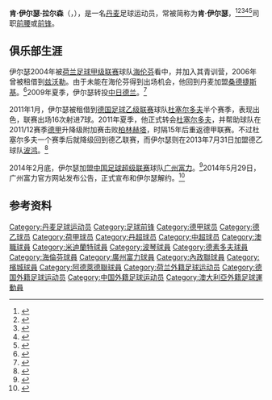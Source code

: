 {{noteta|G1=足球}}{{infobox Football biography
| name               = 肯·伊尔瑟<br>Ken Ilsø
| image              = [[File:Ilsø,_Ken_DÜS_12-13_WP.JPG|250px]]
| fullname           = Ken Ilsø Larsen<ref name="Profile">{{cite web|url=http://www.fcm.dk/index.php?ID=6&holdID=3&spillerID=208&mode=spillerinfo&topID=5|title=Profile|publisher=FC Midtjylland|accessdate=25 July 2010|language=da|archive-date=2016-03-03|archive-url=https://web.archive.org/web/20160303174136/http://fcm.dk/index.php?ID=6&holdID=3&spillerID=208&mode=spillerinfo&topID=5|dead-url=no}}</ref>
| birth_date         = {{birth date and age|1986|12|2|df=y}}<ref name="Transfermarkt">{{cite web|url=http://www.transfermarkt.de/de/ken-ilso/profil/spieler_34783.html|title=Ken Ilsø – Spielerprofil|publisher=Transfermarkt.de|accessdate=25 July 2010|language=de|archive-date=2015-08-04|archive-url=https://web.archive.org/web/20150804182354/http://www.transfermarkt.de/ken-ilso/profil/spieler/34783|dead-url=no}}</ref>
| birth_place        = [[丹麦|丹麦]][[哥本哈根|哥本哈根]]
| height             = {{height|m=1.83}}<ref>{{cite web |title=Ken Ilsø |publisher=Tipsbladet |url=http://www.tipsbladet.dk/danmark/soonderjyske/ken_ilsoo |accessdate=25 July 2010 |language=da |archive-date=2012-03-04 |archive-url=https://web.archive.org/web/20120304124741/http://www.tipsbladet.dk/danmark/soonderjyske/ken_ilsoo |dead-url=no }}</ref>
| position           = [[中场#攻击中场|前腰]]，[[前锋_(足球)|前锋]]
| currentclub        = 
| clubnumber         = 
| youthyears1        = 
| youthclubs1        = BK Pioneren
| youthyears2        = 
| youthclubs2        = BK Friheden
| youthyears3        = 
| youthclubs3        = [[Kjøbenhavns_Boldklub|KB]]
| youthyears4        = {{0|0000}}–2004
| youthclubs4        = [[Boldklubben_Frem|弗雷姆]]
| youthyears5        = 2004–2007
| youthclubs5        = [[海倫芬體育會|海伦芬]]
| years1             = 2005–2007
| clubs1             = [[海倫芬體育會|海伦芬]]
| caps1              = 1
| goals1             = 0
| years2             = 2006–2007
| clubs2             = → [[兹沃勒足球俱乐部|兹沃勒]] (租借)
| caps2              = 
| goals2             = 
| years3             = 2007–2009
| clubs3             = [[桑德捷斯基足球俱乐部|桑德捷斯基]]
| caps3              = 52
| goals3             = 12
| years4             = 2009–2011
| clubs4             = [[中日德兰足球俱乐部|中日德兰]]
| caps4              = 39
| goals4             = 10
| years5             = 2011
| clubs5             = → [[杜塞尔多夫足球俱乐部|杜塞尔多夫]] (租借)
| caps5              = 16
| goals5             = 7
| years6             = 2011–2013
| clubs6             = [[杜塞尔多夫足球俱乐部|杜塞尔多夫]]
| caps6              = 56
| goals6             = 6
| years7             = 2013–2014
| clubs7             = [[波鸿足球俱乐部|波鸿]]
| caps7              = 16
| goals7             = 2
| years8             = 2013
| clubs8             = → [[波鸿足球俱乐部|波鸿II]]
| caps8              = 1
| goals8             = 0
| years9             = 2014
| clubs9             = [[广州富力足球俱乐部|广州富力]]
| caps9              = 10
| goals9             = 2
| nationalyears1     = 2005
| nationalteam1      = [[丹麦19岁以下国家足球队|丹麦U19]]
| nationalcaps1      = 3
| nationalgoals1     = 0
| nationalyears2     = 2006
| nationalteam2      = [[丹麦21岁以下国家足球队|丹麦U20]]
| nationalcaps2      = 1
| nationalgoals2     = 0
| nationalyears3     = 2008
| nationalteam3      = [[丹麦国家足球队|丹麦]]
| nationalcaps3      = 2
| nationalgoals3     = 0
| pcupdate           = 2014年5月30日
| ntupdate           = 2014年2月28日
}}
'''肯·伊尔瑟·拉尔森'''（{{lang-da|Ken Ilsø Larsen}}，{{bd|1986年|12月2日|||Larsen, Ken Ilso}}），是一名[[丹麦|丹麦]]足球运动员，常被简称为'''肯·伊尔瑟'''，<ref>{{cite web |title=Ken Ilsø |publisher=Voetbal International |url=http://www.vi.nl/Spelers/Speler.htm?dbid=59043&typeofpage=84137 |accessdate=31 July 2013|language=nl}}</ref><ref>{{cite web |title=Ken Ilsø Larsen |publisher=Danish Football Association |url=http://www.danskfodbold.com/spiller.php?seasonid=2011&spillerid=11150&klubid=2283 |accessdate=31 July 2013 |language=da |archive-date=2018-07-06 |archive-url=https://web.archive.org/web/20180706075334/http://www.danskfodbold.com/spiller.php?seasonid=2011&spillerid=11150&klubid=2283 |dead-url=no }}</ref><ref>{{cite web |url=http://www.fussballdaten.de/spieler/ilsoken/ |language=de |title=Ken Ilsö |publisher=fussballdaten.de |accessdate=31 July 2013 |archive-date=2013-08-30 |archive-url=https://web.archive.org/web/20130830170732/http://fussballdaten.de/spieler/ilsoken/ |dead-url=no }}</ref><ref>{{cite web|url=http://www.kicker.de/news/fussball/2bundesliga/vereine/2-bundesliga/2013-14/vfl-bochum-8/49059/spieler_ken-ilsoe.html|language=de|title=Ilsö, Ken|publisher=kicker|accessdate=21 August 2013|archive-date=2018-07-06|archive-url=https://web.archive.org/web/20180706075104/http://www.kicker.de/news/fussball/2bundesliga/vereine/2-bundesliga/2013-14/vfl-bochum-8/49059/spieler_ken-ilsoe.html|dead-url=no}}</ref><ref name="Ilsø">{{cite web|title=Ilsö verlässt den VfL|trans_title=Ilsø leaves the VfL|language=de|date=13 February 2013|accessdate=13 February 2014|publisher=VfL Bochum|url=http://vfl-bochum.de/site/_home/aktuelles/14025_ilsoeverlaesstdenvflp.htm|archiveurl=https://archive.is/20140213120634/http://vfl-bochum.de/site/_home/aktuelles/14025_ilsoeverlaesstdenvflp.htm|archivedate=2014-02-13|deadurl=yes}}</ref>司职[[中场#攻击中场|前腰]]或[[前锋_(足球)|前锋]]。

==俱乐部生涯==
伊尔瑟2004年被[[荷兰足球甲级联赛|荷兰足球甲级联赛]]球队[[海倫芬體育會|海伦芬]]看中，并加入其青训营，2006年曾被租借到[[兹沃勒足球俱乐部|兹沃勒]]。由于未能在海伦芬得到出场机会，他回到丹麦加盟[[桑德捷斯基足球俱乐部|桑德捷斯基]]。<ref>{{cite web |title=Heerenveens Larsen terug naar Denemarken |publisher=Voetbal International |url=http://www.vi.nl/Nieuws-item/88743/Heerenveens-Larsen-terug-naar-Denemarken.htm |accessdate=15 January 2007 |language=nl |date=15 January 2007 |archive-date=2012-10-12 |archive-url=https://web.archive.org/web/20121012233918/http://www.vi.nl/Nieuws-item/88743/Heerenveens-Larsen-terug-naar-Denemarken.htm |dead-url=no }}</ref>2009年夏季，伊尔瑟转投[[中日德兰足球俱乐部|中日德兰]]。<ref>{{cite web |title=Ken Ilsø skifter til FC Midtjylland |publisher=Sporten.dk |url=http://www.sporten.dk/diverse/ken-ilsoe-skifter-til-fc-midtjylland |accessdate=25 July 2010 |language=da |date=1 September 2009 |archive-date=2012-03-07 |archive-url=https://web.archive.org/web/20120307231216/http://www.sporten.dk/diverse/ken-ilsoe-skifter-til-fc-midtjylland |dead-url=no }}</ref>

2011年1月，伊尔瑟被租借到[[德国足球乙级联赛|德国足球乙级联赛]]球队[[杜塞尔多夫足球俱乐部|杜塞尔多夫]]半个赛季，表现出色，联赛出场16次射进7球。2011年夏季，他正式转会[[杜塞尔多夫足球俱乐部|杜塞尔多夫]]，并帮助球队在2011/12赛季[[德国足球甲级联赛|德甲]]升降级附加赛击败[[柏林赫塔足球俱乐部|柏林赫塔]]，时隔15年后重返德甲联赛。不过杜塞尔多夫一个赛季后就降级回到德乙联赛，而伊尔瑟则在2013年7月31日加盟德乙球队[[波鸿足球俱乐部|波鸿]]。<ref>{{cite web|url=http://www.vfl-bochum.de/site/_home/aktuelles/13210_ilsoeunterschreibtbeimvflp.htm|title=Ilsö unterschreibt beim VfL|date=2013-07-31|publisher=vfl-bochum.de|language=de|accessdate=2013-07-31|deadurl=yes|archiveurl=https://web.archive.org/web/20130803164139/http://www.vfl-bochum.de/site/_home/aktuelles/13210_ilsoeunterschreibtbeimvflp.htm|archivedate=2013年8月3日|df=}}</ref>

2014年2月底，伊尔瑟加盟[[中国足球超级联赛|中国足球超级联赛]]球队[[广州富力足球俱乐部|广州富力]]。<ref>{{Cite web |url=http://sports.163.com/14/0302/11/9MB0IDAC00051C89.html |title=富力官方宣布签下摩洛哥国脚 8大新援同时亮相 |access-date=2014-03-02 |archive-date=2020-08-07 |archive-url=https://web.archive.org/web/20200807170516/http://sports.163.com/14/0302/11/9MB0IDAC00051C89.html |dead-url=no }}</ref>2014年5月29日，广州富力官方网站发布公告，正式宣布和伊尔瑟解约。<ref>{{cite web|title=关于广州富力足球俱乐部与球员拉尔森的解约公告|url=http://www.gzrffc.com.cn/news/newsshow_549.htm|date=2014-05-29|work=[[广州富力足球俱乐部|广州富力足球俱乐部]]|access-date=2014-05-29|archive-date=2015-09-24|archive-url=https://web.archive.org/web/20150924024503/http://www.gzrffc.com.cn/news/newsshow_549.htm|dead-url=yes}}</ref>

==参考资料==
{{reflist}}

{{2014年中超分类名单广州富力}}

{{DEFAULTSORT:Larsen, Ken Ilso}}
[[Category:丹麦足球运动员|Category:丹麦足球运动员]]
[[Category:足球前锋|Category:足球前锋]]
[[Category:德甲球员|Category:德甲球员]]
[[Category:德乙球员|Category:德乙球员]]
[[Category:荷甲球员|Category:荷甲球员]]
[[Category:丹超球员|Category:丹超球员]]
[[Category:中超球员|Category:中超球员]]
[[Category:澳職球員|Category:澳職球員]]
[[Category:米迪蘭特球員|Category:米迪蘭特球員]]
[[Category:波琴球員|Category:波琴球員]]
[[Category:德素多夫球員|Category:德素多夫球員]]
[[Category:海倫芬球員|Category:海倫芬球員]]
[[Category:廣州富力球員|Category:廣州富力球員]]
[[Category:內政聯球員|Category:內政聯球員]]
[[Category:檳城球員|Category:檳城球員]]
[[Category:阿德萊德聯球員|Category:阿德萊德聯球員]]
[[Category:荷兰外籍足球运动员|Category:荷兰外籍足球运动员]]
[[Category:德国外籍足球运动员|Category:德国外籍足球运动员]]
[[Category:中国外籍足球运动员|Category:中国外籍足球运动员]]
[[Category:澳大利亞外籍足球運動員|Category:澳大利亞外籍足球運動員]]